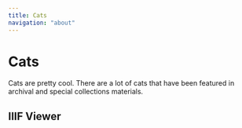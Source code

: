 ```yaml
---
title: Cats
navigation: "about"
---
```


# Cats

Cats are pretty cool. There are a lot of cats that have been featured in archival and special collections materials.

## IIIF Viewer

<Viewer iiifContent="https://api.dc.library.northwestern.edu/api/v2/works/14a6aa15-9e12-47a7-9617-91f430d4f47b?as=iiif" />

